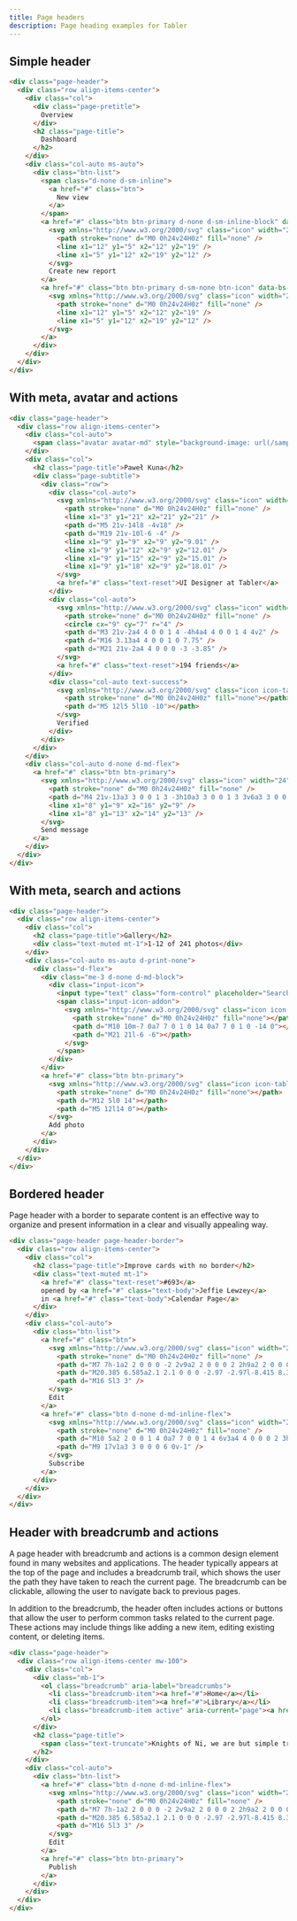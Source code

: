 ```yaml
---
title: Page headers
description: Page heading examples for Tabler
---
```


## Simple header

```html example code vcentered
<div class="page-header">
  <div class="row align-items-center">
    <div class="col">
      <div class="page-pretitle">
        Overview
      </div>
      <h2 class="page-title">
        Dashboard
      </h2>
    </div>
    <div class="col-auto ms-auto">
      <div class="btn-list">
        <span class="d-none d-sm-inline">
          <a href="#" class="btn">
            New view
          </a>
        </span>
        <a href="#" class="btn btn-primary d-none d-sm-inline-block" data-bs-toggle="modal" data-bs-target="#modal-report">
          <svg xmlns="http://www.w3.org/2000/svg" class="icon" width="24" height="24" viewBox="0 0 24 24" stroke-width="2" stroke="currentColor" fill="none" stroke-linecap="round" stroke-linejoin="round">
            <path stroke="none" d="M0 0h24v24H0z" fill="none" />
            <line x1="12" y1="5" x2="12" y2="19" />
            <line x1="5" y1="12" x2="19" y2="12" />
          </svg>
          Create new report
        </a>
        <a href="#" class="btn btn-primary d-sm-none btn-icon" data-bs-toggle="modal" data-bs-target="#modal-report" aria-label="Create new report">
          <svg xmlns="http://www.w3.org/2000/svg" class="icon" width="24" height="24" viewBox="0 0 24 24" stroke-width="2" stroke="currentColor" fill="none" stroke-linecap="round" stroke-linejoin="round">
            <path stroke="none" d="M0 0h24v24H0z" fill="none" />
            <line x1="12" y1="5" x2="12" y2="19" />
            <line x1="5" y1="12" x2="19" y2="12" />
          </svg>
        </a>
      </div>
    </div>
  </div>
</div>
```

## With meta, avatar and actions

```html example code vcentered
<div class="page-header">
  <div class="row align-items-center">
    <div class="col-auto">
      <span class="avatar avatar-md" style="background-image: url(/samples/avatars/023m.jpg)"></span>
    </div>
    <div class="col">
      <h2 class="page-title">Paweł Kuna</h2>
      <div class="page-subtitle">
        <div class="row">
          <div class="col-auto">
            <svg xmlns="http://www.w3.org/2000/svg" class="icon" width="24" height="24" viewBox="0 0 24 24" stroke-width="2" stroke="currentColor" fill="none" stroke-linecap="round" stroke-linejoin="round">
              <path stroke="none" d="M0 0h24v24H0z" fill="none" />
              <line x1="3" y1="21" x2="21" y2="21" />
              <path d="M5 21v-14l8 -4v18" />
              <path d="M19 21v-10l-6 -4" />
              <line x1="9" y1="9" x2="9" y2="9.01" />
              <line x1="9" y1="12" x2="9" y2="12.01" />
              <line x1="9" y1="15" x2="9" y2="15.01" />
              <line x1="9" y1="18" x2="9" y2="18.01" />
            </svg>
            <a href="#" class="text-reset">UI Designer at Tabler</a>
          </div>
          <div class="col-auto">
            <svg xmlns="http://www.w3.org/2000/svg" class="icon" width="24" height="24" viewBox="0 0 24 24" stroke-width="2" stroke="currentColor" fill="none" stroke-linecap="round" stroke-linejoin="round">
              <path stroke="none" d="M0 0h24v24H0z" fill="none" />
              <circle cx="9" cy="7" r="4" />
              <path d="M3 21v-2a4 4 0 0 1 4 -4h4a4 4 0 0 1 4 4v2" />
              <path d="M16 3.13a4 4 0 0 1 0 7.75" />
              <path d="M21 21v-2a4 4 0 0 0 -3 -3.85" />
            </svg>
            <a href="#" class="text-reset">194 friends</a>
          </div>
          <div class="col-auto text-success">
            <svg xmlns="http://www.w3.org/2000/svg" class="icon icon-tabler icon-tabler-check" width="24" height="24" viewBox="0 0 24 24" stroke-width="2" stroke="currentColor" fill="none" stroke-linecap="round" stroke-linejoin="round">
              <path stroke="none" d="M0 0h24v24H0z" fill="none"></path>
              <path d="M5 12l5 5l10 -10"></path>
            </svg>
            Verified
          </div>
        </div>
      </div>
    </div>
    <div class="col-auto d-none d-md-flex">
      <a href="#" class="btn btn-primary">
        <svg xmlns="http://www.w3.org/2000/svg" class="icon" width="24" height="24" viewBox="0 0 24 24" stroke-width="2" stroke="currentColor" fill="none" stroke-linecap="round" stroke-linejoin="round">
          <path stroke="none" d="M0 0h24v24H0z" fill="none" />
          <path d="M4 21v-13a3 3 0 0 1 3 -3h10a3 3 0 0 1 3 3v6a3 3 0 0 1 -3 3h-9l-4 4" />
          <line x1="8" y1="9" x2="16" y2="9" />
          <line x1="8" y1="13" x2="14" y2="13" />
        </svg>
        Send message
      </a>
    </div>
  </div>
</div>
```

## With meta, search and actions

```html example code vcentered
<div class="page-header">
  <div class="row align-items-center">
    <div class="col">
      <h2 class="page-title">Gallery</h2>
      <div class="text-muted mt-1">1-12 of 241 photos</div>
    </div>
    <div class="col-auto ms-auto d-print-none">
      <div class="d-flex">
        <div class="me-3 d-none d-md-block">
          <div class="input-icon">
            <input type="text" class="form-control" placeholder="Search…" />
            <span class="input-icon-addon">
              <svg xmlns="http://www.w3.org/2000/svg" class="icon icon-tabler icon-tabler-search" width="24" height="24" viewBox="0 0 24 24" stroke-width="2" stroke="currentColor" fill="none" stroke-linecap="round" stroke-linejoin="round">
                <path stroke="none" d="M0 0h24v24H0z" fill="none"></path>
                <path d="M10 10m-7 0a7 7 0 1 0 14 0a7 7 0 1 0 -14 0"></path>
                <path d="M21 21l-6 -6"></path>
              </svg>
            </span>
          </div>
        </div>
        <a href="#" class="btn btn-primary">
          <svg xmlns="http://www.w3.org/2000/svg" class="icon icon-tabler icon-tabler-plus" width="24" height="24" viewBox="0 0 24 24" stroke-width="2" stroke="currentColor" fill="none" stroke-linecap="round" stroke-linejoin="round">
            <path stroke="none" d="M0 0h24v24H0z" fill="none"></path>
            <path d="M12 5l0 14"></path>
            <path d="M5 12l14 0"></path>
          </svg>
          Add photo
        </a>
      </div>
    </div>
  </div>
</div>
```

## Bordered header

Page header with a border to separate content is an effective way to organize and present information in a clear and visually appealing way.

```html example code vcentered
<div class="page-header page-header-border">
  <div class="row align-items-center">
    <div class="col">
      <h2 class="page-title">Improve cards with no border</h2>
      <div class="text-muted mt-1">
        <a href="#" class="text-reset">#693</a>
        opened by <a href="#" class="text-body">Jeffie Lewzey</a>
        in <a href="#" class="text-body">Calendar Page</a>
      </div>
    </div>
    <div class="col-auto">
      <div class="btn-list">
        <a href="#" class="btn">
          <svg xmlns="http://www.w3.org/2000/svg" class="icon" width="24" height="24" viewBox="0 0 24 24" stroke-width="2" stroke="currentColor" fill="none" stroke-linecap="round" stroke-linejoin="round">
            <path stroke="none" d="M0 0h24v24H0z" fill="none" />
            <path d="M7 7h-1a2 2 0 0 0 -2 2v9a2 2 0 0 0 2 2h9a2 2 0 0 0 2 -2v-1" />
            <path d="M20.385 6.585a2.1 2.1 0 0 0 -2.97 -2.97l-8.415 8.385v3h3l8.385 -8.415z" />
            <path d="M16 5l3 3" />
          </svg>
          Edit
        </a>
        <a href="#" class="btn d-none d-md-inline-flex">
          <svg xmlns="http://www.w3.org/2000/svg" class="icon" width="24" height="24" viewBox="0 0 24 24" stroke-width="2" stroke="currentColor" fill="none" stroke-linecap="round" stroke-linejoin="round">
            <path stroke="none" d="M0 0h24v24H0z" fill="none" />
            <path d="M10 5a2 2 0 0 1 4 0a7 7 0 0 1 4 6v3a4 4 0 0 0 2 3h-16a4 4 0 0 0 2 -3v-3a7 7 0 0 1 4 -6" />
            <path d="M9 17v1a3 3 0 0 0 6 0v-1" />
          </svg>
          Subscribe
        </a>
      </div>
    </div>
  </div>
</div>
```

## Header with breadcrumb and actions

A page header with breadcrumb and actions is a common design element found in many websites and applications. The header typically appears at the top of the page and includes a breadcrumb trail, which shows the user the path they have taken to reach the current page. The breadcrumb can be clickable, allowing the user to navigate back to previous pages.

In addition to the breadcrumb, the header often includes actions or buttons that allow the user to perform common tasks related to the current page. These actions may include things like adding a new item, editing existing content, or deleting items.

```html example code vcentered
<div class="page-header">
  <div class="row align-items-center mw-100">
    <div class="col">
      <div class="mb-1">
        <ol class="breadcrumb" aria-label="breadcrumbs">
          <li class="breadcrumb-item"><a href="#">Home</a></li>
          <li class="breadcrumb-item"><a href="#">Library</a></li>
          <li class="breadcrumb-item active" aria-current="page"><a href="#">Articles</a></li>
        </ol>
      </div>
      <h2 class="page-title">
        <span class="text-truncate">Knights of Ni, we are but simple travelers who seek the enchanter who lives beyond these woods.</span>
      </h2>
    </div>
    <div class="col-auto">
      <div class="btn-list">
        <a href="#" class="btn d-none d-md-inline-flex">
          <svg xmlns="http://www.w3.org/2000/svg" class="icon" width="24" height="24" viewBox="0 0 24 24" stroke-width="2" stroke="currentColor" fill="none" stroke-linecap="round" stroke-linejoin="round">
            <path stroke="none" d="M0 0h24v24H0z" fill="none" />
            <path d="M7 7h-1a2 2 0 0 0 -2 2v9a2 2 0 0 0 2 2h9a2 2 0 0 0 2 -2v-1" />
            <path d="M20.385 6.585a2.1 2.1 0 0 0 -2.97 -2.97l-8.415 8.385v3h3l8.385 -8.415z" />
            <path d="M16 5l3 3" />
          </svg>
          Edit
        </a>
        <a href="#" class="btn btn-primary">
          Publish
        </a>
      </div>
    </div>
  </div>
</div>
```


